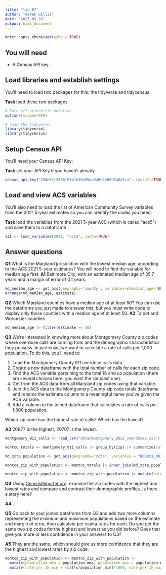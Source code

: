 ```yaml
---
title: "lab_07"
author: "derek willis"
date: "2023-03-28"
output: html_document
---
```


```r
knitr::opts_chunk$set(echo = TRUE)
```

## You will need

-   A Census API key

## Load libraries and establish settings

You'll need to load two packages for this: the tidyverse and tidycensus.

**Task** load these two packages

```r
# Turn off scientific notation
options(scipen=999)

# Load the tidyverse.
library(tidyverse)
library(tidycensus)
```

## Setup Census API

You'll need your Census API Key:

**Task** set your API Key if you haven't already

```r
census_api_key("260e5e13366f67bfb36b85aa846e2e60d5a0d5ca", install=TRUE)
```

## Load and view ACS variables

You'll also need to load the list of American Community Survey variables from the 2021 5-year estimates so you can identify the codes you need:

**Task** load the variables from the 2021 5-year ACS (which is called "acs5") and save them to a dataframe

```r
v21 <- load_variables(2021, "acs5", cache=TRUE)
```

## Answer questions

**Q1** What is the Maryland jurisdiction with the lowest median age, according to the ACS 2021 5-year estimates? You will need to find the variable for median age first. **A1** Baltimore City, with an estimated median age of 35.7 years and a margin of error of 0.1 years.

```r
md_median_age <- get_acs(geography='county', variables=c(median_age='B01002_001'), state='MD', year=2021)
arrange(md_median_age, estimate)
```

**Q2** Which Maryland counties have a median age of at least 50? You can use the dataframe you just made to answer this, but you must write code to display only those counties with a median age of at least 50. **A2** Talbot and Worcester counties

```r
md_median_age |> filter(estimate >= 50)
```

**Q3** We're interested in knowing more about Montgomery County zip codes where overdose calls are coming from and the demographic characteristics they possess. In particular, we want to calculate a rate of calls per 1,000 population. To do this, you'll need to:

1.  Load the Montgomery County 911 overdose calls data.
2.  Create a new dataframe with the total number of calls for each zip code.
3.  Find the ACS variable pertaining to the total 18 and up population (there are several choices here; you want the simplest one).
4.  Get from the ACS data from all Maryland zip codes using that variable.
5.  Join the ACS data to the Montgomery County zip code totals dataframe and rename the estimate column to a meaningful name you've given the ACS variable.
6.  Add a column to the joined dataframe that calculates a rate of calls per 1,000 population.

Which zip code has the highest rate of calls? Which has the lowest?

**A3** 20877 is the highest, 20707 is the lowest.

```r
montgomery_911_calls <- read_csv("data/montgomery_2022_overdoses.csv") |> mutate(zip = as.character(zip))

montco_totals <- montgomery_911_calls |> group_by(zip) |> summarize(calls = n()) |> arrange(desc(calls))

md_zcta_population <- get_acs(geography="zcta", variables = "B09021_001", state='MD', year=2019)

montco_zip_with_population <- montco_totals |> inner_join(md_zcta_population, by=c('zip' = 'GEOID')) |> rename(population = estimate)

montco_zip_with_population <- montco_zip_with_population |> mutate(rate_per_1k = (calls/population)*1000) |> arrange(desc(rate_per_1k))
```

**Q4** Using [CensusReporter.org](https://censusreporter.org/), examine the zip codes with the highest and lowest rates and compare and contrast their demographic profiles. Is there a story here?

**A4**

**Q5** Go back to your joined dataframe from Q3 and add two more columns representing the minimum and maximum populations based on the estimate and margin of error, then calculate per capita rates for each. Do you get the same two zip codes for the highest and lowest as you did before? Does that give you more or less confidence in your answers to Q3?

**A5** They are the same, which should give us more confidence that they are the highest and lowest rates by zip code.

```r
montco_zip_with_population <- montco_zip_with_population |> 
  mutate(population_min = population-moe, population_max = population+moe) |> 
  mutate(rate_per_1k_min = (calls/population_min)*1000, rate_per_1k_max = (calls/population_max)*1000)
```
